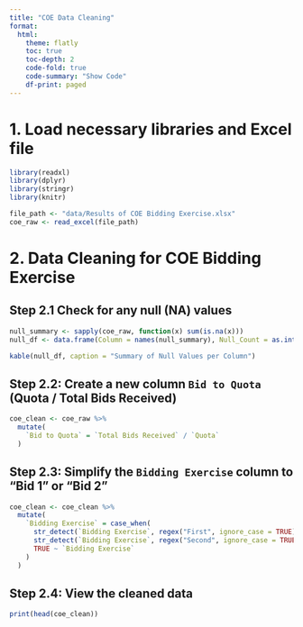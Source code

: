 ```yaml
---
title: "COE Data Cleaning"
format: 
  html:
    theme: flatly
    toc: true
    toc-depth: 2
    code-fold: true
    code-summary: "Show Code"
    df-print: paged
---
```


# 1. Load necessary libraries and Excel file
```r
library(readxl)
library(dplyr)
library(stringr)
library(knitr)

file_path <- "data/Results of COE Bidding Exercise.xlsx"
coe_raw <- read_excel(file_path)
```

# 2. Data Cleaning for COE Bidding Exercise

## Step 2.1 Check for any null (NA) values
```r
null_summary <- sapply(coe_raw, function(x) sum(is.na(x)))
null_df <- data.frame(Column = names(null_summary), Null_Count = as.integer(null_summary))

kable(null_df, caption = "Summary of Null Values per Column")
```

## Step 2.2: Create a new column `Bid to Quota` (Quota / Total Bids Received)
```r
coe_clean <- coe_raw %>%
  mutate(
    `Bid to Quota` = `Total Bids Received` / `Quota`
  )
```

## Step 2.3: Simplify the `Bidding Exercise` column to "Bid 1" or "Bid 2"
```r
coe_clean <- coe_clean %>%
  mutate(
    `Bidding Exercise` = case_when(
      str_detect(`Bidding Exercise`, regex("First", ignore_case = TRUE)) ~ "Bid 1",
      str_detect(`Bidding Exercise`, regex("Second", ignore_case = TRUE)) ~ "Bid 2",
      TRUE ~ `Bidding Exercise`
    )
  )
```

## Step 2.4: View the cleaned data
```r
print(head(coe_clean))
```



